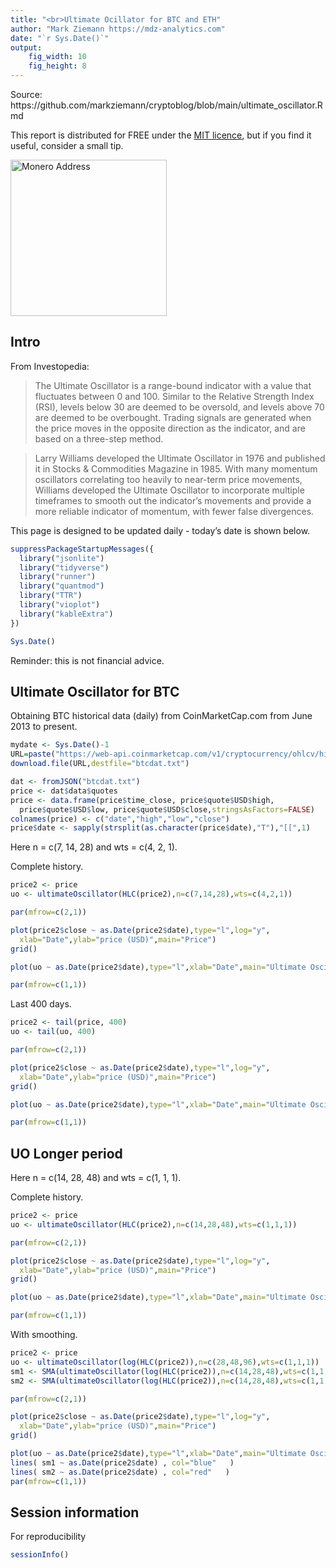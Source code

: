```yaml
---
title: "<br>Ultimate Ocillator for BTC and ETH"
author: "Mark Ziemann https://mdz-analytics.com"
date: "`r Sys.Date()`"
output:
    fig_width: 10
    fig_height: 8
---
```


Source: https://github.com/markziemann/cryptoblog/blob/main/ultimate_oscillator.Rmd

This report is distributed for FREE under the [MIT licence](https://github.com/markziemann/cryptoblog/blob/main/LICENSE),
but if you find it useful, consider a small tip.

<img src="images/donations.png" alt="Monero Address" height="250" width="250" border="0" />

## Intro

From Investopedia:

>The Ultimate Oscillator is a range-bound indicator with a value that fluctuates between 0 and 100. Similar to the Relative Strength Index (RSI), levels below 30 are deemed to be oversold, and levels above 70 are deemed to be overbought. Trading signals are generated when the price moves in the opposite direction as the indicator, and are based on a three-step method.

>Larry Williams developed the Ultimate Oscillator in 1976 and published it in Stocks & Commodities Magazine in 1985. With many momentum oscillators correlating too heavily to near-term price movements, Williams developed the Ultimate Oscillator to incorporate multiple timeframes to smooth out the indicator's movements and provide a more reliable indicator of momentum, with fewer false divergences.

This page is designed to be updated daily - today's date is shown below.

```r

suppressPackageStartupMessages({
  library("jsonlite")
  library("tidyverse")
  library("runner")
  library("quantmod")
  library("TTR")
  library("vioplot")
  library("kableExtra")
})

Sys.Date()

```

Reminder: this is not financial advice.

## Ultimate Oscillator for BTC

Obtaining BTC historical data (daily) from CoinMarketCap.com from June 2013 to present.

```r

mydate <- Sys.Date()-1
URL=paste("https://web-api.coinmarketcap.com/v1/cryptocurrency/ohlcv/historical?symbol=BTC&convert=USD&interval=daily&time_start=2013-06-01&time_end=",mydate,sep="")
download.file(URL,destfile="btcdat.txt")

dat <- fromJSON("btcdat.txt")
price <- dat$data$quotes
price <- data.frame(price$time_close, price$quote$USD$high, 
  price$quote$USD$low, price$quote$USD$close,stringsAsFactors=FALSE)
colnames(price) <- c("date","high","low","close")
price$date <- sapply(strsplit(as.character(price$date),"T"),"[[",1)

```

Here n = c(7, 14, 28) and wts = c(4, 2, 1).

Complete history.

```r

price2 <- price
uo <- ultimateOscillator(HLC(price2),n=c(7,14,28),wts=c(4,2,1))

par(mfrow=c(2,1))

plot(price2$close ~ as.Date(price2$date),type="l",log="y",
  xlab="Date",ylab="price (USD)",main="Price")
grid()

plot(uo ~ as.Date(price2$date),type="l",xlab="Date",main="Ultimate Oscillator")

par(mfrow=c(1,1))

```

Last 400 days.

```r

price2 <- tail(price, 400)
uo <- tail(uo, 400)

par(mfrow=c(2,1))

plot(price2$close ~ as.Date(price2$date),type="l",log="y",
  xlab="Date",ylab="price (USD)",main="Price")
grid()

plot(uo ~ as.Date(price2$date),type="l",xlab="Date",main="Ultimate Oscillator")

par(mfrow=c(1,1))

```

## UO Longer period

Here n = c(14, 28, 48) and wts = c(1, 1, 1).

Complete history.

```r

price2 <- price
uo <- ultimateOscillator(HLC(price2),n=c(14,28,48),wts=c(1,1,1))

par(mfrow=c(2,1))

plot(price2$close ~ as.Date(price2$date),type="l",log="y",
  xlab="Date",ylab="price (USD)",main="Price")
grid()

plot(uo ~ as.Date(price2$date),type="l",xlab="Date",main="Ultimate Oscillator")

par(mfrow=c(1,1))

```

With smoothing.

```r

price2 <- price
uo <- ultimateOscillator(log(HLC(price2)),n=c(28,48,96),wts=c(1,1,1))
sm1 <- SMA(ultimateOscillator(log(HLC(price2)),n=c(14,28,48),wts=c(1,1,1)),100)
sm2 <- SMA(ultimateOscillator(log(HLC(price2)),n=c(14,28,48),wts=c(1,1,1)),200)

par(mfrow=c(2,1))

plot(price2$close ~ as.Date(price2$date),type="l",log="y",
  xlab="Date",ylab="price (USD)",main="Price")
grid()

plot(uo ~ as.Date(price2$date),type="l",xlab="Date",main="Ultimate Oscillator")
lines( sm1 ~ as.Date(price2$date) , col="blue"   )
lines( sm2 ~ as.Date(price2$date) , col="red"   )
par(mfrow=c(1,1))

```

## Session information

For reproducibility

```r

sessionInfo()

```
